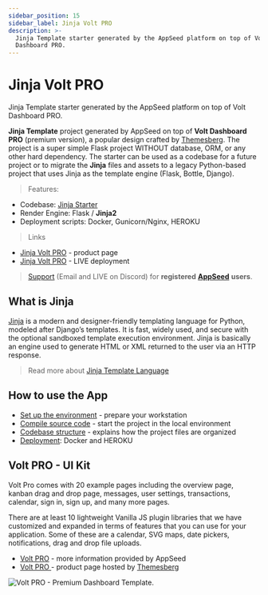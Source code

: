 ```yaml
---
sidebar_position: 15
sidebar_label: Jinja Volt PRO
description: >-
  Jinja Template starter generated by the AppSeed platform on top of Volt
  Dashboard PRO.
---
```


# Jinja Volt PRO

<SubHeading> Jinja Template starter generated by the AppSeed platform on top of Volt Dashboard PRO.</SubHeading>

**Jinja Template** project generated by AppSeed on top of **Volt Dashboard PRO** (premium version), a popular design crafted by [Themesberg](../../content/partners/themesberg.mdx). The project is a super simple Flask project WITHOUT database, ORM, or any other hard dependency. The starter can be used as a codebase for a future project or to migrate the **Jinja** files and assets to a legacy Python-based project that uses Jinja as the template engine (Flask, Bottle, Django).

> Features:

- Codebase: [Jinja Starter](../../boilerplate-code/starters/jinja.mdx)
- Render Engine: Flask / **Jinja2**
- Deployment scripts: Docker, Gunicorn/Nginx, HEROKU

> Links

- [Jinja Volt PRO](https://appseed.us/jinja-template/jinja-template-volt-pro) - product page
- [Jinja Volt PRO](https://jinja-volt-pro.appseed-srv1.com/) - LIVE deployment

> [Support](https://appseed.us/support) (Email and LIVE on Discord) for **registered** [**AppSeed**](https://appseed.us/) **users**.

## What is Jinja

[Jinja](https://jinja.palletsprojects.com/en/2.11.x/) is a modern and designer-friendly templating language for Python, modeled after Django’s templates. It is fast, widely used, and secure with the optional sandboxed template execution environment. Jinja is basically an engine used to generate HTML or XML returned to the user via an HTTP response.

> Read more about [Jinja Template Language](../../content/what-is/jinja.mdx)

## How to use the App

- [Set up the environment](../../boilerplate-code/starters/jinja.mdx#environment) - prepare your workstation
- [Compile source code](../../boilerplate-code/starters/jinja.mdx#build-the-app) - start the project in the local environment
- [Codebase structure](../../boilerplate-code/starters/jinja.mdx#codebase-structure) - explains how the project files are organized
- [Deployment](../../boilerplate-code/starters/jinja.mdx#deployment): Docker and HEROKU

## Volt PRO - UI Kit

Volt Pro comes with 20 example pages including the overview page, kanban drag and drop page, messages, user settings, transactions, calendar, sign in, sign up, and many more pages.

There are at least 10 lightweight Vanilla JS plugin libraries that we have customized and expanded in terms of features that you can use for your application. Some of these are a calendar, SVG maps, date pickers, notifications, drag and drop file uploads.

- [Volt PRO](../../content/bootstrap-template/volt-dashboard-pro.mdx) - more information provided by AppSeed
- [Volt PRO ](https://themesberg.com/product/admin-dashboard/volt-premium-bootstrap-5-dashboard)- product page hosted by [Themesberg](../../content/partners/themesberg.mdx)

![Volt PRO - Premium Dashboard Template.](../../../static/assets/docs-volt-pro-screen.jpg)
